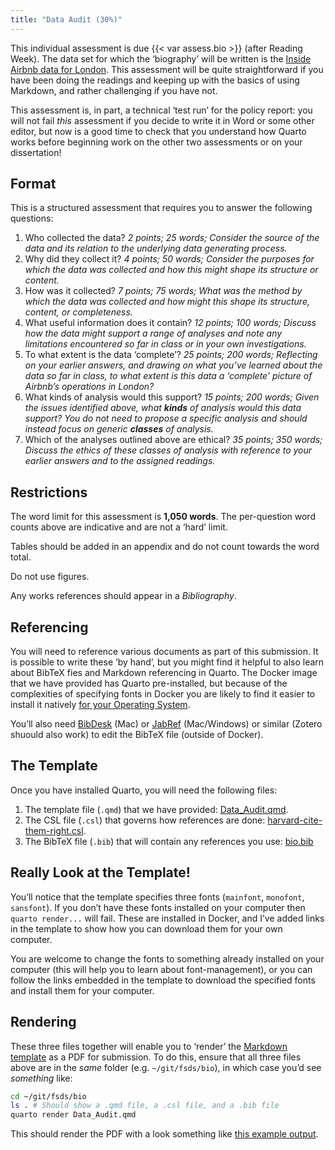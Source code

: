 ```yaml
---
title: "Data Audit (30%)"
---
```


This individual assessment is due {{< var assess.bio >}} (after Reading Week). The data set for which the 'biography' will be written is the [Inside Airbnb data for London](https://github.com/jreades/i2p/raw/master/data/src/2020-08-24-listings.csv.gz). This assessment will be quite straightforward if you have been doing the readings and keeping up with the basics of using Markdown, and rather challenging if you have not.

This assessment is, in part, a technical 'test run' for the policy report: you will not fail *this* assessment if you decide to write it in Word or some other editor, but now is a good time to check that you understand how Quarto works before beginning work on the other two assessments or on your dissertation!

## Format

This is a structured assessment that requires you to answer the following questions:

1. Who collected the data? *2 points; 25 words; Consider the source of the data and its relation to the underlying data generating process.*
2. Why did they collect it? *4 points; 50 words; Consider the purposes for which the data was collected and how this might shape its structure or content.*
3. How was it collected?  *7 points; 75 words; What was the method by which the data was collected and how might this shape its structure, content, or completeness.*
4. What useful information does it contain? *12 points; 100 words; Discuss how the data might support a range of analyses and note any limitations encountered so far in class or in your own investigations.*
5. To what extent is the data 'complete'? *25 points; 200 words; Reflecting on your earlier answers, and drawing on what you've learned about the data so far in class, to what extent is this data a 'complete' picture of Airbnb's operations in London?*
6. What kinds of analysis would this support? *15 points; 200 words; Given the issues identified above, what **kinds** of analysis would this data support? You do not need to propose a specific analysis and should instead focus on generic **classes** of analysis.*
7. Which of the analyses outlined above are ethical? *35 points; 350 words; Discuss the ethics of these classes of analysis with reference to your earlier answers and to the assigned readings.*

## Restrictions

The word limit for this assessment is **1,050 words**. The per-question word counts above are indicative and are not a 'hard' limit. 

Tables should be added in an appendix and do not count towards the word total.

Do not use figures.

Any works references should appear in a *Bibliography*.

## Referencing

You will need to reference various documents as part of this submission. It is possible to write these 'by hand', but you might find it helpful to also learn about BibTeX fies and Markdown referencing in Quarto. The Docker image that we have provided has Quarto pre-installed, but because of the complexities of specifying fonts in Docker you are likely to find it easier to install it natively [for your Operating System](https://quarto.org/docs/get-started/). 

You'll also need [BibDesk](https://bibdesk.sourceforge.io) (Mac) or [JabRef](https://www.jabref.org) (Mac/Windows) or similar (Zotero shuould also work) to edit the BibTeX file (outside of Docker).

## The Template

Once you have installed Quarto, you will need the following files:

1. The template file (`.qmd`) that we have provided: [Data_Audit.qmd](https://github.com/jreades/fsds/blob/master/assessments/Data_Audit.qmd).
2. The CSL file (`.csl`) that governs how references are done: [harvard-cite-them-right.csl](https://github.com/jreades/fsds/blob/master/assessments/harvard-cite-them-right.csl).
3. The BibTeX file (`.bib`) that will contain any references you use: [bio.bib](https://github.com/jreades/fsds/blob/master/assessments/bio.bib) 

:::{.callout-note}
## Really Look at the Template!

You'll notice that the template specifies three fonts (`mainfont`, `monofont`, `sansfont`). If you don't have these fonts installed on your computer then `quarto render...` will fail. These are installed in Docker, and I've added links in the template to show how you can download them for your own computer.

You are welcome to change the fonts to something already installed on your computer (this will help you to learn about font-management), or you can follow the links embedded in the template to download the specified fonts and install them for your computer.
:::


## Rendering

These three files together will enable you to 'render' the [Markdown template](https://github.com/jreades/fsds/blob/master/assessments/Data_Audit.qmd) as a PDF for submission. To do this, ensure that all three files above are in the *same* folder (e.g. `~/git/fsds/bio`), in which case you'd see *something* like:

```bash
cd ~/git/fsds/bio
ls . # Should show a .qmd file, a .csl file, and a .bib file
quarto render Data_Audit.qmd
```

This should render the PDF with a look something like [this example output](./Data_Audit.pdf).
